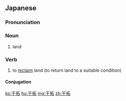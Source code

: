 ==Japanese==
{{ja-kanjitab|かん|たく|on}}

===Pronunciation===
{{ja-pron|かんたく|y=o}}

===Noun===
{{ja-noun|かんたく}}

# land {{l|en|reclamation}}

===Verb===
{{ja-verb-suru|tr=trans|かんたく}}

# to [[reclaim]] land (to return land to a suitable condition)

====Conjugation====
{{ja-suru|かんたく}}

[[ko:干拓]]
[[hu:干拓]]
[[mg:干拓]]
[[zh:干拓]]
